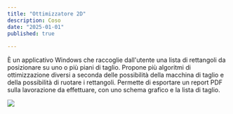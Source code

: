 ```yaml
---
title: "Ottimizzatore 2D"
description: Coso
date: "2025-01-01"
published: true
  
---
```


È un applicativo Windows che raccoglie dall'utente una lista di rettangoli da posizionare su uno o più piani di taglio.
Propone più algoritmi di ottimizzazione diversi a seconda delle possibilità della macchina di taglio e della possibilità di ruotare i rettangoli.
Permette di esportare un report PDF sulla lavorazione da effettuare, con uno schema grafico e la lista di taglio.

[![](https://cliquesrl.github.io/clique.website/images/ottimizzatoretessuti0.png)]()
